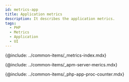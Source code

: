 ```yaml
---
id: metrics-app
title: Application metrics
description: It describes the application metrics.
tags:
  - PHP
  - Metrics
  - Application
  - UI
---
```



{@include: ../common-items/_metrics-index.mdx} 

{@include: ../common-items/_apm-server-merics.mdx}

{@include: ../common-items/_php-app-proc-counter.mdx} 
